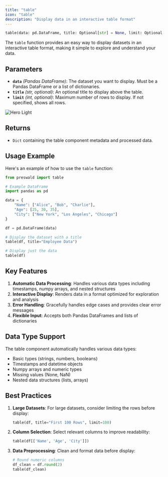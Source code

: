 ```yaml
---
title: "table"
icon: "table"
description: "Display data in an interactive table format"
---
```


```python
table(data: pd.DataFrame, title: Optional[str] = None, limit: Optional[int] = None) -> Dict
```

The `table` function provides an easy way to display datasets in an interactive table format, making it simple to explore and understand your data.

## Parameters

- **`data`** _(Pandas DataFrame)_: The dataset you want to display. Must be a Pandas DataFrame or a list of dictionaries.
- **`title`** _(str, optional)_: An optional title to display above the table.
- **`limit`** _(int, optional)_: Maximum number of rows to display. If not specified, shows all rows.

<Frame>
<img
  className="block dark:hidden"
  src="../images/table.png"
  alt="Hero Light"
/>
</Frame>

## Returns

- `Dict` containing the table component metadata and processed data.

## Usage Example

Here's an example of how to use the `table` function:

```python
from preswald import table

# Example DataFrame
import pandas as pd

data = {
    "Name": ["Alice", "Bob", "Charlie"],
    "Age": [25, 30, 35],
    "City": ["New York", "Los Angeles", "Chicago"]
}

df = pd.DataFrame(data)

# Display the dataset with a title
table(df, title="Employee Data")

# Display just the data
table(df)
```

## Key Features

1. **Automatic Data Processing**: Handles various data types including timestamps, numpy arrays, and nested structures
2. **Interactive Display**: Renders data in a format optimized for exploration and analysis
3. **Error Handling**: Gracefully handles edge cases and provides clear error messages
4. **Flexible Input**: Accepts both Pandas DataFrames and lists of dictionaries

## Data Type Support

The table component automatically handles various data types:
- Basic types (strings, numbers, booleans)
- Timestamps and datetime objects
- Numpy arrays and numeric types
- Missing values (None, NaN)
- Nested data structures (lists, arrays)

## Best Practices

1. **Large Datasets**: For large datasets, consider limiting the rows before display:
   ```python
   table(df, title="First 100 Rows", limit=100)
   ```

2. **Column Selection**: Select relevant columns to improve readability:
   ```python
   table(df[['Name', 'Age', 'City']])
   ```

3. **Data Preprocessing**: Clean and format data before display:
   ```python
   # Round numeric columns
   df_clean = df.round(2)
   table(df_clean)
   ```
